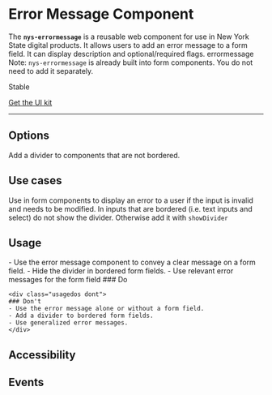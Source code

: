 
<Meta of={NysErrorMessageStories} title="Components/Select/Documentation" />


# Error Message **Component**
The **`nys-errormessage`** is a reusable web component for use in New York State digital products. It allows users to add an error message to a form field. It can display description and optional/required flags.
errormessage
Note: `nys-errormessage` is already built into form components. You do not need to add it separately.

<p class="pill stable">Stable</p>

<p class="pill uikit"><a href="#">Get the UI kit</a></p>

***

<Canvas of={NysErrorMessageStories.Basic} />

<Controls />

## Options
Add a divider to components that are not bordered.
<Canvas of={NysErrorMessageStories.Divider} />

## Use cases    
Use in form components to display an error to a user if the input is invalid and needs to be modified.
In inputs that are bordered (i.e. text inputs and select) do not show the divider. Otherwise add it with `showDivider`

## Usage

<div class="usage-wrapper">
    <div class="usagedos do">
    - Use the error message component to convey a clear message on a form field.
    - Hide the divider in bordered form fields.
    - Use relevant error messages for the form field
    ### Do
    </div>

    <div class="usagedos dont">
    ### Don't
    - Use the error message alone or without a form field.
    - Add a divider to bordered form fields.
    - Use generalized error messages.
    </div>
</div>

## Accessibility

## Events
